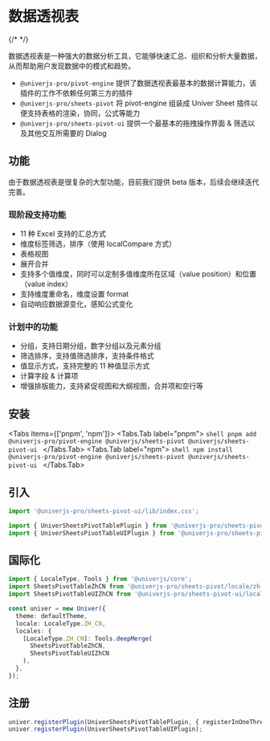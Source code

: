 

# 数据透视表

<BadgeGroup values={[UniverTypes.SHEET]} value={UniverTypes.SHEET} />

{/* <Sandbox entryFile={entryFile} /> */}

数据透视表是一种强大的数据分析工具，它能够快速汇总、组织和分析大量数据，从而帮助用户发现数据中的模式和趋势。

- `@univerjs-pro/pivot-engine` 提供了数据透视表最基本的数据计算能力，该插件的工作不依赖任何第三方的插件
- `@univerjs-pro/sheets-pivot` 将 pivot-engine 组装成 Univer Sheet 插件以便支持表格的渲染，协同，公式等能力
- `@univerjs-pro/sheets-pivot-ui` 提供一个最基本的拖拽操作界面 & 筛选以及其他交互所需要的 Dialog

## 功能

<Callout>
由于数据透视表是很复杂的大型功能，目前我们提供 beta 版本，后续会继续迭代完善。
</Callout>

### 现阶段支持功能

- 11 种 Excel 支持的汇总方式
- 维度标签筛选，排序（使用 localCompare 方式）
- 表格视图
- 展开合并
- 支持多个值维度，同时可以定制多值维度所在区域（value position）和位置（value index）
- 支持维度重命名，维度设置 format
- 自动响应数据源变化，感知公式变化

### 计划中的功能

- 分组，支持日期分组，数字分组以及元素分组
- 筛选排序，支持值筛选排序，支持条件格式
- 值显示方式，支持完整的 11 种值显示方式
- 计算字段 & 计算项
- 增强排版能力，支持紧促视图和大纲视图，合并项和空行等

## 安装

<Tabs items={['pnpm', 'npm']}>
  <Tabs.Tab label="pnpm">
    ```shell
    pnpm add @univerjs-pro/pivot-engine @univerjs/sheets-pivot @univerjs/sheets-pivot-ui
    ```
  </Tabs.Tab>
  <Tabs.Tab label="npm">
    ```shell
    npm install @univerjs-pro/pivot-engine @univerjs/sheets-pivot @univerjs/sheets-pivot-ui
    ```
  </Tabs.Tab>
</Tabs>

## 引入

```typescript
import '@univerjs-pro/sheets-pivot-ui/lib/index.css';

import { UniverSheetsPivotTablePlugin } from '@univerjs-pro/sheets-pivot';
import { UniverSheetsPivotTableUIPlugin } from '@univerjs-pro/sheets-pivot-ui';
```

## 国际化

```typescript
import { LocaleType, Tools } from '@univerjs/core';
import SheetsPivotTableZhCN from '@univerjs-pro/sheets-pivot/locale/zh-CN';
import SheetsPivotTableUIZhCN from '@univerjs-pro/sheets-pivot-ui/locale/zh-CN';

const univer = new Univer({
  theme: defaultTheme,
  locale: LocaleType.ZH_CN,
  locales: {
    [LocaleType.ZH_CN]: Tools.deepMerge(
      SheetsPivotTableZhCN,
      SheetsPivotTableUIZhCN
    ),
  },
});
```

## 注册

```typescript
univer.registerPlugin(UniverSheetsPivotTablePlugin, { registerInOneThread: true });
univer.registerPlugin(UniverSheetsPivotTableUIPlugin);
```
